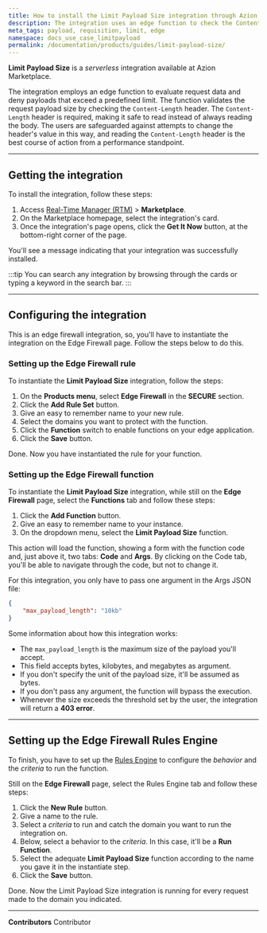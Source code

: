 ```yaml
---
title: How to install the Limit Payload Size integration through Azion Marketplace
description: The integration uses an edge function to check the Content-Length header of request data and block payloads exceeding a set limit.
meta_tags: payload, requisition, limit, edge
namespace: docs_use_case_limitpayload
permalink: /documentation/products/guides/limit-payload-size/
---
```


**Limit Payload Size** is a *serverless* integration available at Azion Marketplace.

The integration employs an edge function to evaluate request data and deny payloads that exceed a predefined limit. The function validates the request payload size by checking the `Content-Length` header. The `Content-Length` header is required, making it safe to read instead of always reading the body. The users are safeguarded against attempts to change the header's value in this way, and reading the `Content-Length` header is the best course of action from a performance standpoint.

---

## Getting the integration

To install the integration, follow these steps:

1. Access [Real-Time Manager (RTM)](/en/documentation/products/guides/how-to-access-rtm/) > **Marketplace**.
2. On the Marketplace homepage, select the integration's card.
3. Once the integration's page opens, click the **Get It Now** button, at the bottom-right corner of the page.

You'll see a message indicating that your integration was successfully installed.

:::tip
You can search any integration by browsing through the cards or typing a keyword in the search bar.
:::

---

## Configuring the integration

This is an edge firewall integration, so, you'll have to instantiate the integration on the Edge Firewall page. Follow the steps below to do this.

### Setting up the Edge Firewall rule 

To instantiate the **Limit Payload Size** integration, follow the steps:

1. On the **Products menu**, select **Edge Firewall** in the **SECURE** section.
2. Click the **Add Rule Set** button.
3. Give an easy to remember name to your new rule.
4. Select the domains you want to protect with the function.
5. Click the **Function** switch to enable functions on your edge application.
6. Click the **Save** button.

Done. Now you have instantiated the rule for your function.

### Setting up the Edge Firewall function

To instantiate the **Limit Payload Size** integration, while still on the **Edge Firewall** page, select the **Functions** tab and follow these steps:

1. Click the **Add Function** button.
2. Give an easy to remember name to your instance.
3. On the dropdown menu, select the **Limit Payload Size** function.

This action will load the function, showing a form with the function code and, just above it, two tabs: **Code** and **Args**. By clicking on the Code tab, you'll be able to navigate through the code, but not to change it.

For this integration, you only have to pass one argument in the Args JSON file:

```json
{
    "max_payload_length": "10kb"
}
```

Some information about how this integration works:

- The `max_payload_length` is the maximum size of the payload you'll accept. 
- This field accepts bytes, kilobytes, and megabytes as argument. 
- If you don't specify the unit of the payload size, it'll be assumed as bytes. 
- If you don't pass any argument, the function will bypass the execution. 
- Whenever the size exceeds the threshold set by the user, the integration will return a **403 error**.

---

## Setting up the Edge Firewall Rules Engine

To finish, you have to set up the [Rules Engine](/en/documentation/products/build/edge-application/rules-engine/) to configure the *behavior* and the *criteria* to run the function.

Still on the **Edge Firewall** page, select the Rules Engine tab and follow these steps:

1. Click the **New Rule** button.
2. Give a name to the rule.
3. Select a *criteria* to run and catch the domain you want to run the integration on.
4. Below, select a behavior to the *criteria*. In this case, it'll be a **Run Function**.
5. Select the adequate **Limit Payload Size** function according to the name you gave it in the instantiate step.
6. Click the **Save** button.

Done. Now the Limit Payload Size integration is running for every request made to the domain you indicated.



---


**Contributors** <ContributorList>Contributor</ContributorList>
